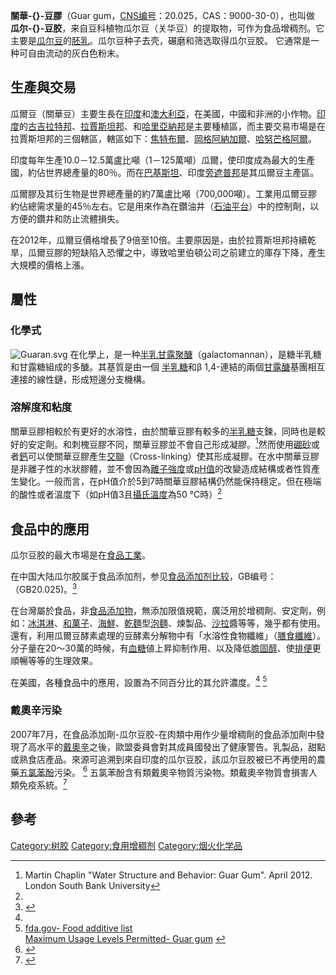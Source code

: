{{refimprove|time=2016-01-06T06:03:36+00:00}}
{{noteTA
|T=zh-cn:瓜尔豆胶; zh-tw:關華豆膠; 
|1=zh-cn:瓜尔豆胶; zh-tw:關華豆膠;
}}
{{chembox
| verifiedrevid = 477002367
| ImageFile = guargum.jpg
| ImageSize = 250px
| IUPACName = 
| Section1 = {{Chembox Identifiers
| CASNo_Ref = {{cascite|correct|CAS}}
| CASNo = 9000-30-0
| ChemSpiderID_Ref = {{chemspidercite|correct|chemspider}}
| ChemSpiderID = NA 
| ATCCode_prefix = A10
| ATCCode_suffix = BX01 }}
| Section2 = {{Chembox Properties
| pKa = 5-7 }}
| Section3 = {{Chembox Hazards
| ExternalMSDS = [https://fscimage.fishersci.com/msds/89758.htm MSDS]
| Autoignition = }}
}}

'''關華-{}-豆膠'''（Guar gum，[[GB_2760|CNS编号]]：20.025，CAS：9000-30-0），也叫做 '''瓜尔-{}-豆胶'''，来自豆科植物瓜尔豆（关华豆）的提取物，可作为食品增稠剂。它主要是[[瓜尔|瓜尔豆]]的[[胚乳|胚乳]]。瓜尔豆种子去壳，碾磨和筛选取得瓜尔豆胶。 它通常是一种可自由流动的灰白色粉末。

==生產與交易==
瓜爾豆（關華豆）主要生長在[[印度|印度]]和[[澳大利亞|澳大利亞]]，在美國，中國和非洲的小作物。[[印度|印度]]的[[古吉拉特邦|古吉拉特邦]]、[[拉賈斯坦邦|拉賈斯坦邦]]、和[[哈里亞納邦|哈里亞納邦]]是主要種植區，而主要交易市場是在拉賈斯坦邦的三個轄區，轄區如下：[[焦特布爾|焦特布爾]]、[[岡格阿納加爾|岡格阿納加爾]]、[[哈努芒格阿爾|哈努芒格阿爾]]。

印度每年生產10.0－12.5萬盧比噸（1－125萬噸）瓜爾，使印度成為最大的生產國，約佔世界總產量的80％。而在[[巴基斯坦|巴基斯坦]]、印度[[旁遮普邦|旁遮普邦]]是其瓜爾豆主產區。

瓜爾膠及其衍生物是世界總產量的約7萬盧比噸（700,000噸）。工業用瓜爾豆膠約佔總需求量的45％左右。它是用來作為在鑽油井（[[石油平台|石油平台]]）中的控制劑，以方便的鑽井和防止流體損失。

在2012年，瓜爾豆價格增長了9倍至10倍。主要原因是，由於拉賈斯坦邦持續乾旱，瓜爾豆膠的短缺陷入恐懼之中，導致哈里伯頓公司之前建立的庫存下降，產生大規模的價格上漲。

==屬性==

===化學式===
[[File:Guaran.svg|thumb]]
在化學上，是一种[[半乳甘露聚醣|半乳甘露聚醣]]（galactomannan），是糖半乳糖和甘露糖組成的多醣。其基質是由一個 [[半乳糖|半乳糖]]和β 1,4-連結的兩個[[甘露醣|甘露醣]]基團相互連接的線性鏈，形成短邊分支機構。

===溶解度和粘度===
關華豆膠相較於{{tsl|en|Locust bean gum|刺槐豆膠}}有更好的水溶性，由於關華豆膠有較多的[[半乳糖|半乳糖]]支鍊，同時也是較好的安定劑。和刺槐豆膠不同，關華豆膠並不會自己形成凝膠。<ref name="LSBU">Martin Chaplin "Water Structure and Behavior: Guar Gum". April 2012. London South Bank University</ref>然而使用[[硼砂|硼砂]]或者[[鈣|鈣]]可以使關華豆膠產生[[交聯|交聯]]（Cross-linking）使其形成凝膠。在水中關華豆膠是非離子性的水狀膠體，並不會因為[[離子強度|離子強度]]或[[pH值|pH值]]的改變造成結構或者性質產生變化。一般而言，在pH值介於5到7時關華豆膠結構仍然能保持穩定。但在極端的酸性或者溫度下（如pH值3且[[攝氏溫度|攝氏溫度]]為50 °C時）<ref name="LSBU" />


==食品中的應用==
瓜尔豆胶的最大市場是在[[食品工業|食品工業]]。

在中国大陆瓜尔胶属于食品添加剂，参见[[食品添加剂比较|食品添加剂比较]]，GB编号：（GB20.025)。<ref name="#1">{{cite web |url=http://www.fao.org/ag/agn/jecfa-additives/specs/monograph3/additive-218.pdf |title=foa.org |format=PDF |date= |accessdate=2011-04-18 |archive-date=2007-09-27 |archive-url=https://web.archive.org/web/20070927010306/http://www.fao.org/ag/agn/jecfa-additives/specs/monograph3/additive-218.pdf |dead-url=yes }}</ref>

在台灣屬於食品，非[[食品添加物|食品添加物]]，無添加限值規範，廣泛用於增稠劑、安定劑，例如：[[冰淇淋|冰淇淋]]、[[和菓子|和菓子]]、[[海鮮|海鮮]]、[[乾麵|乾麵]]型[[泡麵|泡麵]]、煉製品、[[沙拉|沙拉]]醬等等，幾乎都有使用。還有，利用瓜爾豆酵素處理的豆酵素分解物中有「水溶性食物纖維」（[[膳食纖維|膳食纖維]]）。分子量在20～30萬的時候，有[[血糖|血糖]]値上昇抑制作用、以及降低[[膽固醇|膽固醇]]、使[[排便|排便]]更順暢等等的生理效果。

在美國，各種食品中的應用，設置為不同百分比的其允許濃度。<ref name="#1"/>
<ref>[http://vm.cfsan.fda.gov/%7Edms/eafus.html fda.gov- Food additive list] {{webarchive|url=https://web.archive.org/web/20080221184706/http://vm.cfsan.fda.gov/~dms/eafus.html |date=2008-02-21 }}<br/>[http://www.accessdata.fda.gov/scripts/cdrh/cfdocs/cfCFR/CFRSearch.cfm?fr=184.1339 Maximum Usage Levels Permitted- Guar gum] {{Wayback|url=http://www.accessdata.fda.gov/scripts/cdrh/cfdocs/cfCFR/CFRSearch.cfm?fr=184.1339 |date=20160313145106 }}</ref>

===戴奧辛污染===
2007年7月，在食品添加劑-瓜尔豆胶-在肉類中用作少量增稠劑的食品添加劑中發現了高水平的[[類戴奧辛物質|戴奧辛]]之後，歐盟委員會對其成員國發出了健康警告。乳製品，甜點或熟食店產品。來源可追溯到來自印度的瓜尔豆胶，該瓜尔豆胶被已不再使用的農藥[[五氯苯酚|五氯苯酚]]污染。
<ref>{{cite web| url=http://eur-lex.europa.eu/LexUriServ/LexUriServ.do?uri=OJ:L:2010:080:0028:01:EN:HTML| archive-url=https://archive.is/20130213053654/http://eur-lex.europa.eu/LexUriServ/LexUriServ.do?uri=OJ:L:2010:080:0028:01:EN:HTML| url-status=dead| archive-date=2013-02-13|date=2010-03-25|title=Commission Regulation (EU) No 258/2010|accessdate=2012-07-14}}</ref> 五氯苯酚含有類戴奧辛物質污染物。類戴奧辛物質會損害人類免疫系統。<ref>{{cite web | url =http://www.who.int/mediacentre/factsheets/fs225/en/ | title =Dioxins and their effects on human health | date =2010-05-01 | accessdate =2012-02-08 | archive-date =2004-04-26 | archive-url =https://web.archive.org/web/20040426010229/http://www.who.int/mediacentre/factsheets/fs225/en/ | dead-url =no }}</ref>

==參考==
{{reflist}}

[[Category:树胶|Category:树胶]]
[[Category:食用增稠剂|Category:食用增稠剂]]
[[Category:烟火化学品|Category:烟火化学品]]